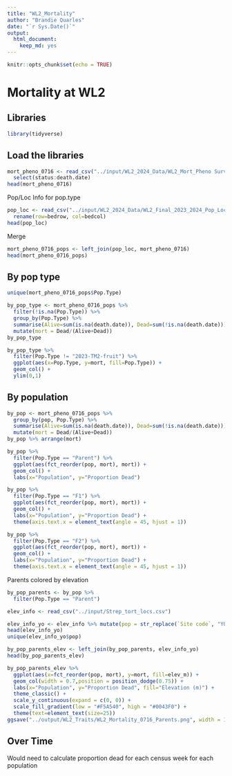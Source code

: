 ```yaml
---
title: "WL2_Mortality"
author: "Brandie Quarles"
date: "`r Sys.Date()`"
output: 
  html_document: 
    keep_md: yes
---
```


```r
knitr::opts_chunk$set(echo = TRUE)
```

# Mortality at WL2

## Libraries 
```r
library(tidyverse)
```

## Load the libraries
```r
mort_pheno_0716 <- read_csv("../input/WL2_2024_Data/WL2_Mort_Pheno Survey_Order_Fixed_0716.csv") %>% 
  select(status:death.date)
head(mort_pheno_0716)
```

Pop/Loc Info for pop.type
```r
pop_loc <- read_csv("../input/WL2_2024_Data/WL2_Final_2023_2024_Pop_Loc_Info.csv") %>% 
  rename(row=bedrow, col=bedcol)
head(pop_loc)
```

Merge
```r
mort_pheno_0716_pops <- left_join(pop_loc, mort_pheno_0716)
head(mort_pheno_0716_pops)
```

## By pop type 
```r
unique(mort_pheno_0716_pops$Pop.Type)

by_pop_type <- mort_pheno_0716_pops %>% 
  filter(!is.na(Pop.Type)) %>% 
  group_by(Pop.Type) %>% 
  summarise(Alive=sum(is.na(death.date)), Dead=sum(!is.na(death.date))) %>% 
  mutate(mort = Dead/(Alive+Dead))
by_pop_type

by_pop_type %>% 
  filter(Pop.Type != "2023-TM2-fruit") %>% 
  ggplot(aes(x=Pop.Type, y=mort, fill=Pop.Type)) +
  geom_col() +
  ylim(0,1)

```

## By population
```r
by_pop <- mort_pheno_0716_pops %>% 
  group_by(pop, Pop.Type) %>% 
  summarise(Alive=sum(is.na(death.date)), Dead=sum(!is.na(death.date))) %>% 
  mutate(mort = Dead/(Alive+Dead))
by_pop %>% arrange(mort)

by_pop %>% 
  filter(Pop.Type == "Parent") %>% 
  ggplot(aes(fct_reorder(pop, mort), mort)) + 
  geom_col() +
  labs(x="Population", y="Proportion Dead")

by_pop %>% 
  filter(Pop.Type == "F1") %>% 
  ggplot(aes(fct_reorder(pop, mort), mort)) + 
  geom_col() +
  labs(x="Population", y="Proportion Dead") +
  theme(axis.text.x = element_text(angle = 45, hjust = 1))

by_pop %>% 
  filter(Pop.Type == "F2") %>% 
  ggplot(aes(fct_reorder(pop, mort), mort)) + 
  geom_col() +
  labs(x="Population", y="Proportion Dead") +
  theme(axis.text.x = element_text(angle = 45, hjust = 1))
```

Parents colored by elevation
```r
by_pop_parents <- by_pop %>% 
  filter(Pop.Type == "Parent")

elev_info <- read_csv("../input/Strep_tort_locs.csv")

elev_info_yo <- elev_info %>% mutate(pop = str_replace(`Site code`, "YOSE(\\d+)", "YO\\1")) %>% select(Lat, Long, elev_m=`Elevation (m)`, pop)
head(elev_info_yo)
unique(elev_info_yo$pop)

by_pop_parents_elev <- left_join(by_pop_parents, elev_info_yo)
head(by_pop_parents_elev)

by_pop_parents_elev %>% 
  ggplot(aes(x=fct_reorder(pop, mort), y=mort, fill=elev_m)) + 
  geom_col(width = 0.7,position = position_dodge(0.75)) +
  labs(x="Population", y="Proportion Dead", fill="Elevation (m)") +
  theme_classic() + 
  scale_y_continuous(expand = c(0, 0)) +
  scale_fill_gradient(low = "#F5A540", high = "#0043F0") +
  theme(text=element_text(size=25))
ggsave("../output/WL2_Traits/WL2_Mortality_0716_Parents.png", width = 14, height = 8, units = "in")
```


## Over Time
Would need to calculate proportion dead for each census week for each population 

